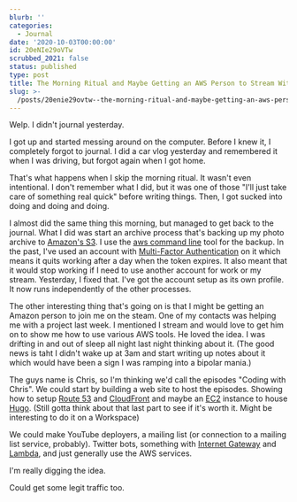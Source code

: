 ```yaml
---
blurb: ''
categories:
  - Journal
date: '2020-10-03T00:00:00'
id: 20eNIe29oVTw
scrubbed_2021: false
status: published
type: post
title: The Morning Ritual and Maybe Getting an AWS Person to Stream With Me
slug: >-
  /posts/20enie29ovtw--the-morning-ritual-and-maybe-getting-an-aws-person-to-stream-with-me
---
```


Welp. I didn't journal yesterday. 

I got up and started messing around on the computer. Before I knew it, I completely forgot to journal. I did a car vlog yesterday and remembered it when I was driving, but forgot again when I got home. 

That's what happens when I skip the morning ritual. It wasn't even intentional. I don't remember what I did, but it was one of those "I'll just take care of something real quick" before writing things. Then, I got sucked into doing and doing and doing.

I almost did the same thing this morning, but managed to get back to the journal. What I did was start an archive process that's backing up my photo archive to [Amazon's S3](https://aws.amazon.com/s3/). I use the [aws command line](https://aws.amazon.com/cli/) tool for the backup. In the past, I've used an account with [Multi-Factor Authentication](https://aws.amazon.com/iam/features/mfa/) on it which means it quits working after a day when the token expires. It also meant that it would stop working if I need to use another account for work or my stream. Yesterday, I fixed that. I've got the account setup as its own profile. It now runs independently of the other processes. 

The other interesting thing that's going on is that I might be getting an Amazon person to join me on the steam. One of my contacts was helping me with a project last week. I mentioned I stream and would love to get him on to show me how to use various AWS tools. He loved the idea. I was drifting in and out of sleep all night last night thinking about it. (The good news is taht I didn't wake up at 3am and start writing up notes about it which would have been a sign I was ramping into a bipolar mania.)

The guys name is Chris, so I'm thinking we'd call the episodes "Coding with Chris". We could start by building a web site to host the episodes. Showing how to setup [Route 53](https://aws.amazon.com/route53/) and [CloudFront](https://aws.amazon.com/cloudfront/) and maybe an [EC2](https://aws.amazon.com/ec2/) instance to house [Hugo](). (Still gotta think about that last part to see if it's worth it. Might be interesting to do it on a Workspace)

We could make YouTube deployers, a mailing list (or connection to a mailing list service, probably). Twitter bots, something with [Internet Gateway](https://docs.aws.amazon.com/vpc/latest/userguide/VPC_Internet_Gateway.html) and [Lambda](https://docs.aws.amazon.com/lambda/), and just generally use the AWS services.

I'm really digging the idea. 

Could get some legit traffic too.
